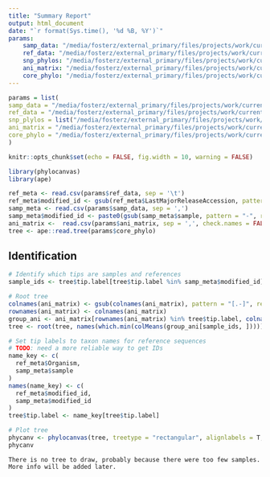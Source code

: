 ```yaml
---
title: "Summary Report"
output: html_document
date: "`r format(Sys.time(), '%d %B, %Y')`"
params:
    samp_data: "/media/fosterz/external_primary/files/projects/work/current/nf-core-plantpathsurveil/work/ae/20a9873fdc22ae2694e8023b264cbb/metadata_medium.csv"
    ref_data: "/media/fosterz/external_primary/files/projects/work/current/nf-core-plantpathsurveil/work/ae/20a9873fdc22ae2694e8023b264cbb/merged_assembly_stats.tsv"
    snp_phylos: "/media/fosterz/external_primary/files/projects/work/current/nf-core-plantpathsurveil/work/ae/20a9873fdc22ae2694e8023b264cbb/subgroup_GCF_026651895.1.treefile"
    ani_matrix: "/media/fosterz/external_primary/files/projects/work/current/nf-core-plantpathsurveil/work/ae/20a9873fdc22ae2694e8023b264cbb/comp.csv"
    core_phylo: "/media/fosterz/external_primary/files/projects/work/current/nf-core-plantpathsurveil/work/ae/20a9873fdc22ae2694e8023b264cbb/subgroup.treefile"
---
```


```r
params = list(
samp_data = "/media/fosterz/external_primary/files/projects/work/current/nf-core-plantpathsurveil/work/ae/20a9873fdc22ae2694e8023b264cbb/metadata_medium.csv",
ref_data = "/media/fosterz/external_primary/files/projects/work/current/nf-core-plantpathsurveil/work/ae/20a9873fdc22ae2694e8023b264cbb/merged_assembly_stats.tsv",
snp_plylos = list("/media/fosterz/external_primary/files/projects/work/current/nf-core-plantpathsurveil/work/ae/20a9873fdc22ae2694e8023b264cbb/subgroup_GCF_026651895.1.treefile"),
ani_matrix = "/media/fosterz/external_primary/files/projects/work/current/nf-core-plantpathsurveil/work/ae/20a9873fdc22ae2694e8023b264cbb/comp.csv",
core_phylo = "/media/fosterz/external_primary/files/projects/work/current/nf-core-plantpathsurveil/work/ae/20a9873fdc22ae2694e8023b264cbb/subgroup.treefile"
)
```


```r
knitr::opts_chunk$set(echo = FALSE, fig.width = 10, warning = FALSE)
```

```r
library(phylocanvas)
library(ape)
```

```r
ref_meta <- read.csv(params$ref_data, sep = '\t')
ref_meta$modified_id <- gsub(ref_meta$LastMajorReleaseAccession, pattern = ".", replacement = "_", fixed = TRUE)
samp_meta <- read.csv(params$samp_data, sep = ',')
samp_meta$modified_id <- paste0(gsub(samp_meta$sample, pattern = "-", replacement = "_", fixed = TRUE), "_T1")
ani_matrix <-  read.csv(params$ani_matrix, sep = ',', check.names = FALSE)
tree <- ape::read.tree(params$core_phylo)
```


## Identification


```r
# Identify which tips are samples and references
sample_ids <- tree$tip.label[tree$tip.label %in% samp_meta$modified_id]

# Root tree 
colnames(ani_matrix) <- gsub(colnames(ani_matrix), pattern = "[.-]", replacement = "_")
rownames(ani_matrix) <- colnames(ani_matrix)
group_ani <- ani_matrix[rownames(ani_matrix) %in% tree$tip.label, colnames(ani_matrix) %in% tree$tip.label]
tree <- root(tree, names(which.min(colMeans(group_ani[sample_ids, ]))))

# Set tip labels to taxon names for reference sequences
# TODO: need a more reliable way to get IDs
name_key <- c(
  ref_meta$Organism, 
  samp_meta$sample
)
names(name_key) <- c(
  ref_meta$modified_id,
  samp_meta$modified_id
)
tree$tip.label <- name_key[tree$tip.label]

# Plot tree
phycanv <- phylocanvas(tree, treetype = "rectangular", alignlabels = T, showscalebar = T, width = "100%")
phycanv
```

```asis
There is no tree to draw, probably because there were too few samples.
More info will be added later.
```

